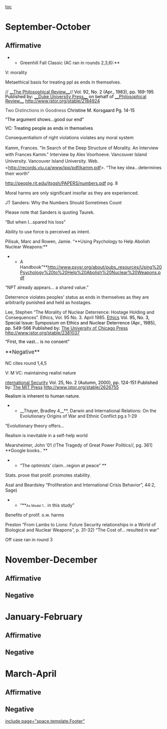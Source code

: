 [[toc]]
=September-October= 
==Affirmative== 
**Greenhill Fall Classic (AC ran in rounds 2,3,6):**


<span class="Underline">V: morality</span>

<span class="Underline">Metaethical basis for treating ppl as ends in themselves.</span>

<span style="line-height: 10.5pt;">//<span style="color: black;"> [[http://www.jstor.org/action/showPublication?journalCode=philrevi|__The Philosophical Review__]]</span>//</span>
<span style="color: black; line-height: 10.5pt;"> Vol. 92, No. 2 (Apr., 1983), pp. 169-195 </span>
<span style="color: black; line-height: 10.5pt;">Published by: [[http://www.jstor.org/action/showPublisher?publisherCode=duke|__Duke University Press__]] on behalf of [[http://www.jstor.org/action/showPublisher?publisherCode=philreview|__Philosophical Review__]] </span>
<span style="color: black; line-height: 10.5pt;">[[http://www.jstor.org/stable/2184924]] </span>


<span class="x"><span style="color: #333333;">Two Distinctions in Goodness </span></span>
<span style="color: black; line-height: 10.5pt;">Christine M. Korsgaard </span>
<span style="color: black; line-height: 10.5pt;"> Pg. 14-15 </span>

<span style="color: black; line-height: 10.5pt;">“The argument shows…good our end” </span>


<span style="color: black; line-height: 10.5pt;">VC: Treating people as ends in themselves </span>

Consequentialism of right violations violates any moral system

<span style="line-height: 150%; margin: 0.1pt 0in;">Kamm, Frances. "In Search of the Deep Structure of Morality. An Interview with Frances Kamm." Interview by Alex Voorhoeve. Vancouver Island University. Vancouver Island University. Web. <[[http://records.viu.ca/www/ipp/pdf/kamm.pdf]]>. </span>
“The key idea…determines their worth” 


[[http://people.rit.edu/jtsgsh/PAPERS/numbers.pdf]]
pg. 8

Moral harms are only significant insofar as they are experienced.

JT Sanders: Why the Numbers 
Should Sometimes Count

Please note that Sanders is quoting Taurek.

“But when I…spared his loss”

Ability to use force is perceived as intent.

Pilisuk, Marc and Rowen, Jamie. “**Using Psychology to Help Abolish Nuclear Weapons:**
**A Handbook”**[[http://www.psysr.org/about/pubs_resources/Using%20Psychology%20to%20Help%20Abolish%20Nuclear%20Weapons.pdf]]

“NPT already appears… a shared value.” 

Deterrence violates peoples' status as ends in themselves as they are arbitrarily punished and held as hostages.

Lee, Stephen “The Morality of Nuclear Deterrence: Hostage Holding and Consequences”. Ethics, Vol. 95 No. 3. April 1985. <span style="color: #265985;">[[http://www.jstor.org/action/showPublication?journalCode=ethics|Ethics]]</span>
<span style="color: black;"> Vol. 95, No. 3, Special Issue: Symposium on Ethics and Nuclear Deterrence (Apr., 1985), pp. 549-566 </span>
<span style="color: black; line-height: 10.5pt;">Published by: <span style="color: #265985;">[[http://www.jstor.org/action/showPublisher?publisherCode=ucpress|The University of Chicago Press]]</span> </span>
<span style="color: black; line-height: 10.5pt;">[[http://www.jstor.org/stable/2381037]] </span>

<span style="color: black; line-height: 10.5pt;">“First, the vast… is no consent” </span>


<span style="font-size: 17px; line-height: 25px;">**Negative**</span>

<span class="Underline">NC cites round 1,4,5</span>

<span class="Underline">V: M </span>
<span class="Underline">VC: maintaining realist nature </span>

<span style="color: #265985; line-height: 10.5pt;">[[http://www.jstor.org/action/showPublication?journalCode=intesecu|nternational Security]]</span>
<span style="color: black; line-height: 10.5pt;"> Vol. 25, No. 2 (Autumn, 2000), pp. 124-151 </span>
<span style="color: black; line-height: 10.5pt;">Published by: <span style="color: #265985;">[[http://www.jstor.org/action/showPublisher?publisherCode=mitpress|The MIT Press]]</span> </span>
<span style="color: black; line-height: 10.5pt;">http://www.jstor.org/stable/2626755</span>

<span style="color: black; line-height: 10.5pt;">Realism is inherent to human nature.</span>
**<span style="mso-bidi-font-weight: normal;">__Thayer, Bradley 4__</span>**, Darwin and International Relations: On the Evolutionary Origins of War and Ethnic Conflict pg.s 1-29 
“Evolutionary theory offers… 

Realism is inevitable in a self-help world

Mearsheimer, John ‘01 
//<span style="mso-bidi-font-style: normal;">The Tragedy of Great Power Politics</span>//, pg. 361] **<span style="mso-bidi-font-weight: normal;">Google books.. </span>**
**<span style="mso-bidi-font-weight: normal;">“The optimists’ claim…region at peace” </span>**

Stats. prove that prolif. promotes stability.

<span style="mso-bidi-font-size: 13.0pt; mso-bidi-font-weight: bold;">Asal and Beardsley </span>
“Proliferation and International Crisis Behavior”, 44:2, Sage)
**<span style="mso-bidi-font-weight: normal;">“</span>**<span style="font-size: 8.0pt; mso-bidi-font-size: 11.0pt;">As Model 1…</span> <span class="Underline">in this study</span>” 

Benefits of prolif. o.w. harms

Preston 
“From Lambs to Lions: Future Security relationships in a World of Biological and Nuclear Weapons”, p. 31-32) 
“The Cost of… resulted in war” 

Off case ran in round 3



=November-December= 
==Affirmative== 
==Negative== 

=January-February= 
==Affirmative== 
==Negative== 

=March-April= 
==Affirmative== 
==Negative== 

[[include page="space.template.Footer"]]
